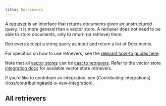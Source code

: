```yaml
---
title: Retrievers
---
```


A [retriever](/oss/langchain/retrieval) is an interface that returns documents given an unstructured query.
It is more general than a vector store.
A retriever does not need to be able to store documents, only to return (or retrieve) them.

Retrievers accept a string query as input and return a list of Documents.

For specifics on how to use retrievers, see the [relevant how-to guides here](/oss/langchain/retrieval).

Note that all [vector stores](/oss/integrations/vectorstores) can be [cast to retrievers](/oss/langchain/retrieval).
Refer to the vector store [integration docs](/oss/integrations/vectorstores/) for available vector store retrievers.

<Info>
If you'd like to contribute an integration, see [Contributing integrations](/oss/contributing#add-a-new-integration).
</Info>

## All retrievers

<Columns cols={3}>
  <Card
    title="ArxivRetriever"
    icon="link"
    href="/oss/integrations/retrievers/arxiv-retriever"
    arrow="true"
    cta="View guide"
  />
  <Card
    title="Azion EdgeSQL"
    icon="link"
    href="/oss/integrations/retrievers/azion-edgesql"
    arrow="true"
    cta="View guide"
  />
  <Card
    title="Knowledge Bases for Amazon Bedrock"
    icon="link"
    href="/oss/integrations/retrievers/bedrock-knowledge-bases"
    arrow="true"
    cta="View guide"
  />
  <Card
    title="BM25"
    icon="link"
    href="/oss/integrations/retrievers/bm25"
    arrow="true"
    cta="View guide"
  />
  <Card
    title="Chaindesk Retriever"
    icon="link"
    href="/oss/integrations/retrievers/chaindesk-retriever"
    arrow="true"
    cta="View guide"
  />
  <Card
    title="Dria Retriever"
    icon="link"
    href="/oss/integrations/retrievers/dria"
    arrow="true"
    cta="View guide"
  />
  <Card
    title="Exa"
    icon="link"
    href="/oss/integrations/retrievers/exa"
    arrow="true"
    cta="View guide"
  />
  <Card
    title="HyDE Retriever"
    icon="link"
    href="/oss/integrations/retrievers/hyde"
    arrow="true"
    cta="View guide"
  />
  <Card
    title="Amazon Kendra Retriever"
    icon="link"
    href="/oss/integrations/retrievers/kendra-retriever"
    arrow="true"
    cta="View guide"
  />
  <Card
    title="Metal Retriever"
    icon="link"
    href="/oss/integrations/retrievers/metal-retriever"
    arrow="true"
    cta="View guide"
    />
  <Card
    title="Supabase Hybrid Search"
    icon="link"
    href="/oss/integrations/retrievers/supabase-hybrid"
    arrow="true"
    cta="View guide"
    />
  <Card
    title="Tavily Search API"
    icon="link"
    href="/oss/integrations/retrievers/tavily"
    arrow="true"
    cta="View guide"
    />
  <Card
    title="Time-Weighted Retriever"
    icon="link"
    href="/oss/integrations/retrievers/time-weighted-retriever"
    arrow="true"
    cta="View guide"
    />
  <Card
    title="Vespa Retriever"
    icon="link"
    href="/oss/integrations/retrievers/vespa-retriever"
    arrow="true"
    cta="View guide"
    />
  <Card
    title="Zep Cloud Retriever"
    icon="link"
    href="/oss/integrations/retrievers/zep-cloud-retriever"
    arrow="true"
    cta="View guide"
    />
  <Card
    title="Zep Open Source Retriever"
    icon="link"
    href="/oss/integrations/retrievers/zep-retriever"
    arrow="true"
    cta="View guide"
  />
</Columns>
